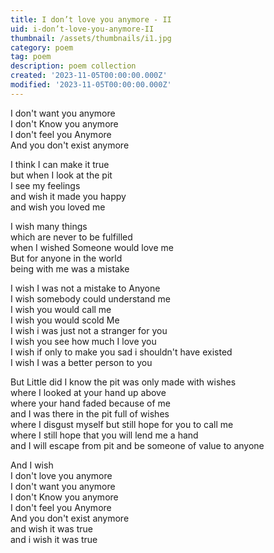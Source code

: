```yaml
---
title: I don’t love you anymore - II
uid: i-don’t-love-you-anymore-II
thumbnail: /assets/thumbnails/i1.jpg
category: poem
tag: poem 
description: poem collection
created: '2023-11-05T00:00:00.000Z'
modified: '2023-11-05T00:00:00.000Z'
---
```




I don't want you anymore  
I don't Know you anymore  
I don't feel you Anymore  
And you don't exist anymore  

I think I can make it true   
but when I look at the pit   
I see my feelings   
and wish it made you happy   
and wish you loved me   

I wish many things   
which are never to be fulfilled   
when I wished Someone would love me   
But for anyone in the world   
being with me was a mistake   

I wish I was not a mistake to Anyone   
I wish somebody could understand me   
I wish you would call me   
I wish you would scold Me   
I wish i was just not a stranger for you   
I wish you see how much I love you   
I wish if only to make you sad i shouldn't have existed   
I wish I was a better person to you   

But Little did I know the pit was only made with wishes   
where I looked at your hand up above   
where your hand faded because of me   
and I was there in the pit full of wishes   
where I disgust myself but still hope for you to call me   
where I still hope that you will lend me a hand   
and I will escape from pit and be someone of value to anyone   

And I wish   
I don't love you anymore  
I don't want you anymore  
I don't Know you anymore  
I don't feel you Anymore  
And you don't exist anymore  
and wish it was true  
and i wish it was true
